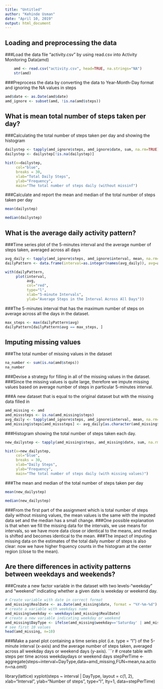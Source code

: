 ---
title: "Untitled"
author: "Kehinde Usman"
date: "April 10, 2019"
output: html_document
---
## Loading and preprocessing the data
###Load the data file "activity.csv" by using read.csv into Activity Monitoring Data(amd)
```{r load data}
    amd <- read.csv("activity.csv", head=TRUE, na.strings="NA")
    str(amd)
```

###Preprocess the data by converting the data to Year-Month-Day format and ignoring the NA values in steps
```{r processing data}
amd$date <- as.Date(amd$date)
amd_ignore <- subset(amd, !is.na(amd$steps))
```

## What is mean total number of steps taken per day?
###Calculating the total number of steps taken per day and showing the histogram
```{r steps total}
dailystep <- tapply(amd_ignore$steps, amd_ignore$date, sum, na.rm=TRUE)
dailystep <- dailystep[!is.na(dailystep)]

hist(x=dailystep,
     col="blue",
     breaks = 30,
     xlab="Total Daily Steps",
     ylab="Frequency",
     main="The total number of steps daily (without missinf")
```
###Calculate and report the mean and median of the total number of steps taken per day

```{r mean and median}
mean(dailystep)

median(dailystep)

```

## What is the average daily activity pattern?
###Time series plot of the 5-minutes interval and the average number of steps taken, averaged across all days
```{r plot avergae steps}
avg_daily <- tapply(amd_ignore$steps, amd_ignore$interval, mean, na.rm=TRUE)
dailyPattern <- data.frame(interval=as.integer(names(avg_daily)), avg=avg_daily)

with(dailyPattern,
     plot(interval,
          avg,
          col="red",
          type="l",
          xlab="5-minute Intervals",
          ylab="Average Steps in the Interval Across All Days"))
```
###The 5-minutes interval that has the maximum number of steps on average across all the days in the dataset.
```{r maximum steps}
max_steps <- max(dailyPattern$avg)
dailyPattern[dailyPattern$avg == max_steps, ]

```

## Imputing missing values
###The total number of missing values in the dataset
```{r is NA steps}
na_number <- sum(is.na(amd$steps))
na_number
```
###Devise a strategy for filling in all of the missing values in the dataset.
###Since the missing values is quite large, therefore we impute missing values based on average number of steps in particular 5-minutes interval. 

###A new dataset that is equal to the original dataset but with the missing data filled in
```{r missing data}
amd_missing <- amd
amd_misssteps <- is.na(amd_missing$steps)
avg_daily <- tapply(amd_ignore$steps, amd_ignore$interval, mean, na.rm=TRUE)
amd_missing$steps[amd_misssteps] <- avg_daily[as.character(amd_missing$interval[amd_misssteps])]

```
###Histogram showing the total number of steps taken each day.
```{r total steps with missing}
new_dailystep <- tapply(amd_missing$steps, amd_missing$date, sum, na.rm=TRUE)

hist(x=new_dailystep,
     col="blue",
     breaks = 30,
     xlab="Daily Steps",
     ylab="Frequency",
     main="The total number of steps daily (with missing values)")

```
###The mean and median of the total number of steps taken per day
```{r mean and median new step}
mean(new_dailystep)

median(new_dailystep)

```
###From the first part of the assignment which is total number of steps daily without missing values, the mean values is the same with the imputed data set and the median has a small change. 
###One possible explanation is that when we fill the missing data for the intervals, we use means for intervals, so we have more data close or identical to the means, and median is shifted and becomes identical to the mean.
###The impact of imputing missing data on the estimates of the total daily number of steps is also clear: now we have higher frquency counts in the histogram at the center region (close to the mean).

## Are there differences in activity patterns between weekdays and weekends?
###Create a new factor variable in the dataset with two levels-"weekday" and "weekend" indicating whether a given date is weekday or weekend day.
```{r}
# Create variable with date in correct format
amd_missing$RealDate <- as.Date(amd_missing$date, format = "%Y-%m-%d")
# create a variable with weekdays name
amd_missing$weekday <- weekdays(amd_missing$RealDate)
# create a new variable indicating weekday or weekend
amd_missing$DayType <- ifelse(amd_missing$weekday=='Saturday' | amd_missing$weekday=='Sunday', 'weekend','weekday')
# see first 10 values
head(amd_missing, n=10)
```
###Make a panel plot containing a time series plot (i.e. type = "l") of the 5-minute interval (x-axis) and the average number of steps taken, averaged across all weekday days or weekend days (y-axis).
```{r}

# create table with steps per time across weekdaydays or weekend days
stepPerTime <- aggregate(steps~interval+DayType,data=amd_missing,FUN=mean,na.action=na.omit)

library(lattice)
xyplot(steps ~ interval | DayType,
       layout = c(1, 2),
       xlab="Interval",
       ylab="Number of steps",
       type="l",
       lty=1,
       data=stepPerTime)